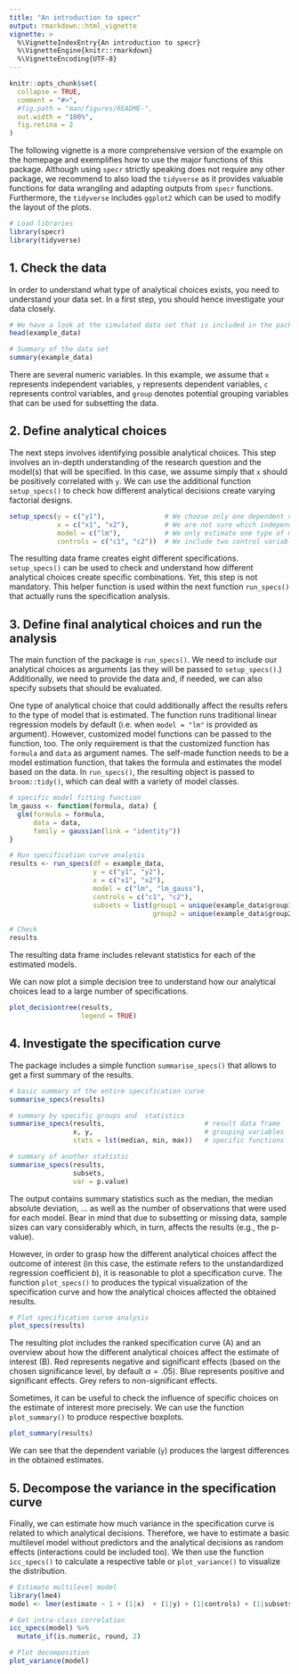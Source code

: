 ```yaml
---
title: "An introduction to specr"
output: rmarkdown::html_vignette
vignette: >
  %\VignetteIndexEntry{An introduction to specr}
  %\VignetteEngine{knitr::rmarkdown}
  %\VignetteEncoding{UTF-8}
---
```


```r
knitr::opts_chunk$set(
  collapse = TRUE,
  comment = "#>",
  #fig.path = "man/figures/README-",
  out.width = "100%",
  fig.retina = 2
)
```



The following vignette is a more comprehensive version of the example on the homepage and exemplifies how to use the major functions of this package. Although using `specr` strictly speaking does not require any other package, we recommend to also load the `tidyverse` as it provides valuable functions for data wrangling and adapting outputs from `specr` functions. Furthermore, the `tidyverse` includes `ggplot2` which can be used to modify the layout of the plots. 

```r
# Load libraries
library(specr)
library(tidyverse)
```


## 1. Check the data

In order to understand what type of analytical choices exists, you need to understand your data set. In a first step, you should hence investigate your data closely.

```r
# We have a look at the simulated data set that is included in the package
head(example_data)

# Summary of the data set
summary(example_data)
```

There are several numeric variables. In this example, we assume that `x` represents independent variables, `y` represents dependent variables, `c` represents control variables, and `group` denotes potential grouping variables that can be used for subsetting the data. 

## 2. Define analytical choices

The next steps involves identifying possible analytical choices. This step involves an in-depth understanding of the research question and the model(s) that will be specified. In this case, we assume simply that `x` should be positively correlated with `y`. We can use the additional function `setup_specs()` to check how different analytical decisions create varying factorial designs.

```r
setup_specs(y = c("y1"),               # We choose only one dependent variale
            x = c("x1", "x2"),         # We are not sure which independent variable is better
            model = c("lm"),           # We only estimate one type of model (linear model)
            controls = c("c1", "c2"))  # We include two control variable 
```

The resulting data frame creates eight different specifications. `setup_specs()` can be used to check and understand how different analytical choices create specific combinations. Yet, this step is not mandatory. This helper function is used within the next function `run_specs()` that actually runs the specification analysis. 


## 3. Define final analytical choices and run the analysis

The main function of the package is `run_specs()`. We need to include our analytical choices as arguments (as they will be passed to `setup_specs()`.) Additionally, we need to provide the data and, if needed, we can also specify subsets that should be evaluated. 

One type of analytical choice that could additionally affect the results refers to the type of model that is estimated. The function runs traditional linear regression models by default (i.e. when `model = "lm"` is provided as argument). However, customized model functions can be passed to the function, too. The only requirement is that the customized function has `formula` and `data` as argument names. The self-made function needs to be a model estimation function, that takes the formula and estimates the model based on the data. In `run_specs()`, the resulting object is passed to `broom::tidy()`, which can deal with a variety of model classes.

```r
# specific model fitting function
lm_gauss <- function(formula, data) {
  glm(formula = formula, 
      data = data, 
      family = gaussian(link = "identity"))
}

# Run specification curve analysis
results <- run_specs(df = example_data, 
                     y = c("y1", "y2"), 
                     x = c("x1", "x2"), 
                     model = c("lm", "lm_gauss"), 
                     controls = c("c1", "c2"), 
                     subsets = list(group1 = unique(example_data$group1),
                                    group2 = unique(example_data$group2)))

# Check
results
```

The resulting data frame includes relevant statistics for each of the estimated models. 

We can now plot a simple decision tree to understand how our analytical choices lead to a large number of specifications.

```r
plot_decisiontree(results, 
                  legend = TRUE)
```

## 4. Investigate the specification curve

The package includes a simple function `summarise_specs()` that allows to get a first summary of the results.

```r
# basic summary of the entire specification curve
summarise_specs(results)

# summary by specific groups and  statistics
summarise_specs(results,                         # result data frame
                x, y,                            # grouping variables
                stats = lst(median, min, max))   # specific functions

# summary of another statistic
summarise_specs(results, 
                subsets,
                var = p.value)
```

The output contains summary statistics such as the median, the median absolute deviation, ... as well as the number of observations that were used for each model. Bear in mind that due to subsetting or missing data, sample sizes can vary considerably which, in turn, affects the results (e.g., the p-value).

However, in order to grasp how the different analytical choices affect the outcome of interest (in this case, the estimate refers to the unstandardized regression coefficient *b*), it is reasonable to plot a specification curve. The function `plot_specs()` to produces the typical visualization of the specification curve and how the analytical choices affected the obtained results. 

```r
# Plot specification curve analysis
plot_specs(results)
```

The resulting plot includes the ranked specification curve (A) and an overview about how the different analytical choices affect the estimate of interest (B). Red represents negative and significant effects (based on the chosen significance level, by default $\alpha = .05$). Blue represents positive and significant effects. Grey refers to non-significant effects. 

Sometimes, it can be useful to check the influence of specific choices on the estimate of interest more precisely. We can use the function `plot_summary()` to produce respective boxplots.

```r
plot_summary(results)
```

We can see that the dependent variable (`y`) produces the largest differences in the obtained estimates.

## 5. Decompose the variance in the specification curve

Finally, we can estimate how much variance in the specification curve is related to which analytical decisions. Therefore, we have to estimate a basic multilevel model without predictors and the analytical decisions as random effects (interactions could be included too). We then use the function `icc_specs()` to calculate a respective table or `plot_variance()` to visualize the distribution.

```r
# Estimate multilevel model 
library(lme4)
model <- lmer(estimate ~ 1 + (1|x)  + (1|y) + (1|controls) + (1|subsets), data = results)

# Get intra-class correlation
icc_specs(model) %>%
  mutate_if(is.numeric, round, 2)

# Plot decomposition
plot_variance(model)
```

